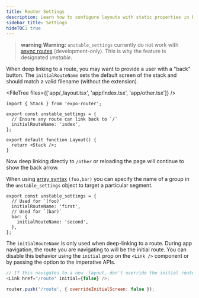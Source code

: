 ```yaml
---
title: Router Settings
description: Learn how to configure layouts with static properties in Expo Router.
sidebar_title: Settings
hideTOC: true
---
```



> **warning** **Warning:** `unstable_settings` currently do not work with [async routes](/router/reference/async-routes/) (development-only). This is why the feature is designated _unstable_.

<PaddedAPIBox header="initialRouteName">

When deep linking to a route, you may want to provide a user with a "back" button. The `initialRouteName` sets the default screen of the stack and should match a valid filename (without the extension).

<FileTree files={['app/_layout.tsx', 'app/index.tsx', 'app/other.tsx']} />

```tsx app/_layout.tsx
import { Stack } from 'expo-router';

export const unstable_settings = {
  // Ensure any route can link back to `/`
  initialRouteName: 'index',
};

export default function Layout() {
  return <Stack />;
}
```

Now deep linking directly to `/other` or reloading the page will continue to show the back arrow.

When using [array syntax](/router/advanced/shared-routes/#arrays) `(foo,bar)` you can specify the name of a group in the `unstable_settings` object to target a particular segment.

```tsx other.tsx
export const unstable_settings = {
  // Used for `(foo)`
  initialRouteName: 'first',
  // Used for `(bar)`
  bar: {
    initialRouteName: 'second',
  },
};
```

The `initialRouteName` is only used when deep-linking to a route. During app navigation, the route you are navigating to will be the initial route. You can disable this behavior using the `initial` prop on the `<Link />` component or by passing the option to the imperative APIs.

```js
// If this navigates to a new _layout, don't override the initial route
<Link href="/route" initial={false} />;

router.push('/route', { overrideInitialScreen: false });
```

</APIBox>
